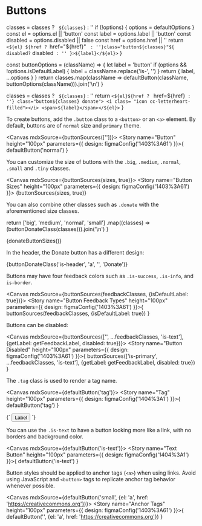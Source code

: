 
<Meta title="Elements/Buttons" />

# Buttons


  classes = classes ? ` ${classes}` : ''
  if (!options) {
    options = defaultOptions
  }
  const el = options.el || 'button'
  const label = options.label || 'button'
  const disabled = options.disabled || false
  const href = options.href || ''
  return `<${el} ${href ? `href="${href}" ` : ''}class="button${classes}"${ disabled?` disabled` : '' }>${label}</${el}>`
}

  const buttonOptions = (className) => {
    let label = 'button'
    if (options && !options.isDefaultLabel) {
      label = className.replace('is-', '')
    }
    return {
      label,
      ...options
    }
  }
  return classes.map(className => defaultButton(className, buttonOptions(className))).join('\n')
}

  classes = classes ? ` ${classes}` : ''
  return `<${el}${href ? ` href=${href}` : ''} class="button${classes} donate">
 <i class= "icon cc-letterheart-filled"></i>
<span>${label}</span></${el}>`
}

To create buttons, add the `.button` class to a `<button>` or an `<a>` element.
By default, buttons are of `normal` size and `primary` theme.

<Canvas mdxSource={buttonSources([''])}>
  <Story name="Button" height="100px" parameters={{
    design: figmaConfig('1403%3A61')
  }}>{
    defaultButton('normal')
  }</Story>
</Canvas>


You can customize the size of buttons with the `.big`, `.medium`, `.normal`, `.small` and `.tiny` classes.

<Canvas mdxSource={buttonSources(sizes, true)}>
  <Story name="Button Sizes" height="100px" parameters={{
    design: figmaConfig('1403%3A61')
  }}>
    {buttonSources(sizes, true)}
  </Story>
</Canvas>

You can also combine other classes such as `.donate` with the aforementioned size classes.

  return ['big', 'medium', 'normal', 'small']
    .map((classes) => (buttonDonateClass(classes))).join('\n')
}

<Canvas mdxSource={donateButtonSizes()}>
  <Story name="Button Donate Sizes" height="100px" parameters={{
    design: figmaConfig('1404%3A19')
  }}>
    {donateButtonSizes()}
  </Story>
</Canvas>

In the header, the Donate button has a different design:

<Canvas mdxSource={buttonDonateClass()}>
  <Story name="Button Donate Header" height="100px" parameters={{
    design: figmaConfig('1404%3A19')
  }}>
    {buttonDonateClass('is-header', 'a', '', 'Donate')}
  </Story>
</Canvas>

Buttons may have four feedback colors such as `.is-success`, `.is-info`, and `is-border`.


<Canvas mdxSource={buttonSources(feedbackClasses, {isDefaultLabel: true})}>
  <Story name="Button Feedback Types" height="100px" parameters={{
    design: figmaConfig('1403%3A61')
  }}>{
    buttonSources(feedbackClasses, {isDefaultLabel: true})
  }</Story>
</Canvas>

Buttons can be disabled:


<Canvas mdxSource={buttonSources(['', ...feedbackClasses, 'is-text'], {getLabel: getFeedbackLabel, disabled: true})}>
  <Story name="Button Disabled" height="100px" parameters={{
    design: figmaConfig('1403%3A61')
  }}>{
    buttonSources(['is-primary', ...feedbackClasses, 'is-text'], {getLabel: getFeedbackLabel, disabled: true})
  }</Story>
</Canvas>


The `.tag` class is used to render a tag name.

<Canvas mdxSource={defaultButton('tag')}>
  <Story name="Tag" height="100px" parameters={{
    design: figmaConfig('1404%3A1')
  }}>{
    defaultButton('tag')
  }</Story>
</Canvas>

<Canvas>
  <Story name="Removable Tag" height="100px" parameters={{
    design: figmaConfig('1404%3A1')
  }}>{`
    <button class="button tag--removable">
      Label
      <i class="icon cross"></i>
    </button>
  `}</Story>
</Canvas>

You can use the `.is-text` to have a button looking more like a link, with no borders and background color.

<Canvas mdxSource={defaultButton('is-text')}>
  <Story name="Text Button" height="100px" parameters={{
    design: figmaConfig('1404%3A1')
  }}>{
    defaultButton('is-text')
  }</Story>
</Canvas>

Button styles should be applied to anchor tags (`<a>`) when using links. Avoid using JavaScript and `<button>` tags to replicate anchor tag behavior whenever possible.

<Canvas mdxSource={defaultButton('small', {el: 'a', href: 'https://creativecommons.org'})}>
  <Story name="Anchor Tags" height="100px" parameters={{
    design: figmaConfig('1403%3A61')
  }}>{
    defaultButton('',  {el: 'a', href: 'https://creativecommons.org'})
  }</Story>
</Canvas>
